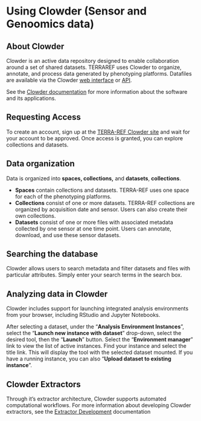 # Using Clowder \(Sensor and Genoomics data\)

## About Clowder

Clowder is an active data repository designed to enable collaboration around a set of shared datasets. TERRAREF uses Clowder to organize, annotate, and process data generated by phenotyping platforms. Datafiles are available via the Clowder [web interface](http://terraref.ncsa.illinois.edu/clowder/spaces) or [API](https://terraref.ncsa.illinois.edu/clowder/assets/docs/api/index.html).

See the [Clowder documentation](https://clowder.ncsa.illinois.edu/docs/) for more information about the software and its applications.

## Requesting Access

To create an account, sign up at the [TERRA-REF Clowder site](https://terraref.ncsa.illinois.edu/clowder/spaces) and wait for your account to be approved. Once access is granted, you can explore collections and datasets.

## **Data organization**

Data is organized into **spaces, collections,** and **datasets**, **collections**.

* **Spaces** contain collections and datasets. TERRA-REF uses one space for each of the phenotyping platforms.
* **Collections** consist of one or more datasets. TERRA-REF collections are organized by acquisition date and sensor. Users can also create their own collections.
* **Datasets** consist of one or more files with associated metadata collected by one sensor at one time point. Users can annotate, download, and use these sensor datasets.

## **Searching the database**

Clowder allows users to search metadata and filter datasets and files with particular attributes. Simply enter your search terms in the search box.

## Analyzing data in Clowder

Clowder includes support for launching integrated analysis environments from your browser, including RStudio and Jupyter Notebooks.

After selecting a dataset, under the "**Analysis Environment Instances**", select the "**Launch new instance with dataset**" drop-down, select the desired tool, then the "**Launch**" button. Select the "**Environment manager**" link to view the list of active instances. Find your instance and select the title link. This will display the tool with the selected dataset mounted. If you have a running instance, you can also "**Upload dataset to existing instance**".

## Clowder Extractors

Through it's extractor architecture, Clowder supports automated computational workflows. For more information about developing Clowder extractors, see the [Extractor Development](https://opensource.ncsa.illinois.edu/confluence/display/CATS/Extractor+Development) documentation

